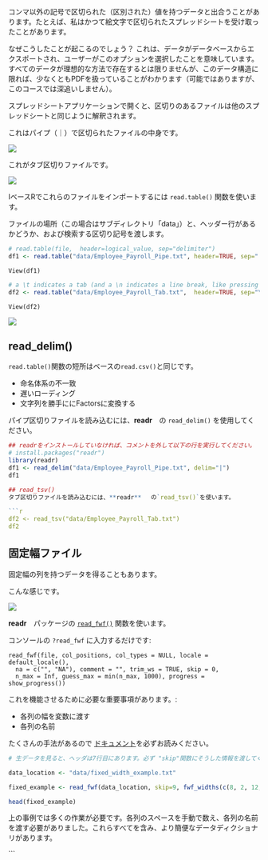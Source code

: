 コンマ以外の記号で区切られた（区別された）値を持つデータと出合うことがあります。たとえば、私はかつて絵文字で区切られたスプレッドシートを受け取ったことがあります。

なぜこうしたことが起こるのでしょう？ これは、データがデータベースからエクスポートされ、ユーザーがこのオプションを選択したことを意味しています。すべてのデータが理想的な方法で存在するとは限りませんが、このデータ構造に限れば、少なくともPDFを扱っていることがわかります（可能ではありますが、このコースでは深追いしません）。

スプレッドシートアプリケーションで開くと、区切りのあるファイルは他のスプレッドシートと同じように解釈されます。

これはパイプ（｜）で区切られたファイルの中身です。

![](/importing_exporting/delimited_text/images/pipe-delimited.png?classes=shadow)

これがタブ区切りファイルです。

![](/importing_exporting/delimited_text/images/tab-delimited.png?classes=shadow)

IベースRでこれらのファイルをインポートするには `read.table()` 関数を使います。

ファイルの場所（この場合はサブディレクトリ「data」）と、ヘッダー行があるかどうか、および検索する区切り記号を渡します。

```r
# read.table(file,  header=logical_value, sep="delimiter")
df1 <- read.table("data/Employee_Payroll_Pipe.txt", header=TRUE, sep="|")
```

```
View(df1)
```

```r
# a \t indicates a tab (and a \n indicates a line break, like pressing enter in a document)
df2 <- read.table("data/Employee_Payroll_Tab.txt",  header=TRUE, sep="\t")
```

```
View(df2)
```

![](/importing_exporting/delimited_text/images/df1_success.png?classes=shadow)

## read_delim()

 `read.table()`関数の短所はベースの`read.csv()`と同じです。

* 命名体系の不一致
* 遅いローディング
* 文字列を勝手ににFactorsに変換する

パイプ区切りファイルを読み込むには、**readr**　の `read_delim()` を使用してください。

```r
## readrをインストールしていなければ、コメントを外して以下の行を実行してください。
# install.packages("readr")
library(readr)
df1 <- read_delim("data/Employee_Payroll_Pipe.txt", delim="|")
df1

## read_tsv()
タブ区切りファイルを読み込むには、**readr** 　の`read_tsv()`を使います。

```r
df2 <- read_tsv("data/Employee_Payroll_Tab.txt")
df2
```

## 固定幅ファイル

固定幅の列を持つデータを得ることもあります。

こんな感じです。

![](/importing_exporting/delimited_text/images/fixed_width.png?classes=shadow)


**readr**　パッケージの [`read_fwf()`](https://readr.tidyverse.org/reference/read_fwf.html) 関数を使います。

コンソールの `?read_fwf` に入力するだけです:

```
read_fwf(file, col_positions, col_types = NULL, locale = default_locale(),
  na = c("", "NA"), comment = "", trim_ws = TRUE, skip = 0,
  n_max = Inf, guess_max = min(n_max, 1000), progress = show_progress())
```

これを機能させるために必要な重要事項があります。:

* 各列の幅を変数に渡す
* 各列の名前

たくさんの手法があるので [ドキュメント](https://readr.tidyverse.org/reference/read_fwf.html)を必ずお読みください。


```r

# 生データを見ると、ヘッダは7行目にあります。必ず "skip"関数にそうした情報を渡してください。

data_location <- "data/fixed_width_example.txt"

fixed_example <- read_fwf(data_location, skip=9, fwf_widths(c(8, 2, 12, 12, 29, 3,6, 9, 5, 18, 20, 8), c("entry", "per", "post_date", "gl_account", "description", "source", "cflow", "ref", "post", "debit", "credit", "alloc")))

head(fixed_example)
```

上の事例では多くの作業が必要です。各列のスペースを手動で数え、各列の名前を渡す必要がありました。これらすべてを含み、より簡便なデータディクショナリがあります。


```
